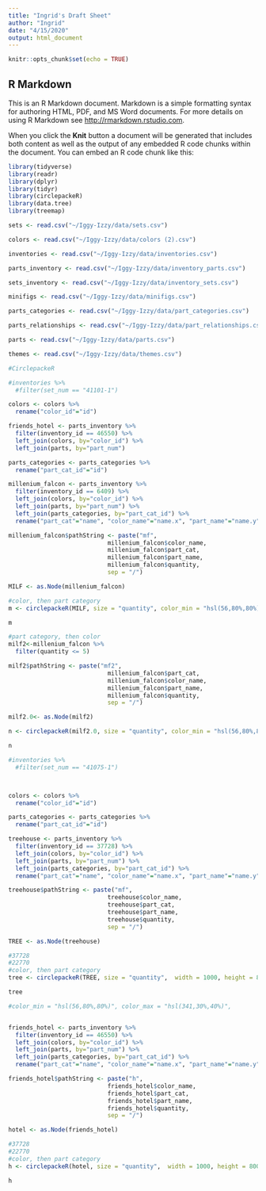 ```yaml
---
title: "Ingrid's Draft Sheet"
author: "Ingrid"
date: "4/15/2020"
output: html_document
---
```


```r
knitr::opts_chunk$set(echo = TRUE)
```

## R Markdown

This is an R Markdown document. Markdown is a simple formatting syntax for authoring HTML, PDF, and MS Word documents. For more details on using R Markdown see <http://rmarkdown.rstudio.com>.

When you click the **Knit** button a document will be generated that includes both content as well as the output of any embedded R code chunks within the document. You can embed an R code chunk like this:

```r
library(tidyverse)
library(readr)
library(dplyr)
library(tidyr)
library(circlepackeR)
library(data.tree)
library(treemap)
```



```r
sets <- read.csv("~/Iggy-Izzy/data/sets.csv")

colors <- read.csv("~/Iggy-Izzy/data/colors (2).csv") 

inventories <- read.csv("~/Iggy-Izzy/data/inventories.csv")

parts_inventory <- read.csv("~/Iggy-Izzy/data/inventory_parts.csv")

sets_inventory <- read.csv("~/Iggy-Izzy/data/inventory_sets.csv")

minifigs <- read.csv("~/Iggy-Izzy/data/minifigs.csv")

parts_categories <- read.csv("~/Iggy-Izzy/data/part_categories.csv")

parts_relationships <- read.csv("~/Iggy-Izzy/data/part_relationships.csv")

parts <- read.csv("~/Iggy-Izzy/data/parts.csv")

themes <- read.csv("~/Iggy-Izzy/data/themes.csv")


```


```r
#CirclepackeR

#inventories %>%
  #filter(set_num == "41101-1")

colors <- colors %>%
  rename("color_id"="id")

friends_hotel <- parts_inventory %>%
  filter(inventory_id == 46550) %>%
  left_join(colors, by="color_id") %>%
  left_join(parts, by="part_num")

parts_categories <- parts_categories %>%
  rename("part_cat_id"="id")

millenium_falcon <- parts_inventory %>%
  filter(inventory_id == 6409) %>%
  left_join(colors, by="color_id") %>%
  left_join(parts, by="part_num") %>%
  left_join(parts_categories, by="part_cat_id") %>%
  rename("part_cat"="name", "color_name"="name.x", "part_name"="name.y")

millenium_falcon$pathString <- paste("mf", 
                            millenium_falcon$color_name, 
                            millenium_falcon$part_cat,
                            millenium_falcon$part_name,
                            millenium_falcon$quantity,
                            sep = "/")

MILF <- as.Node(millenium_falcon)

#color, then part category
m <- circlepackeR(MILF, size = "quantity", color_min = "hsl(56,80%,80%)", color_max = "hsl(341,30%,40%)", width = 1000, height = 800)

m

#part category, then color
milf2<-millenium_falcon %>%
  filter(quantity <= 5)

milf2$pathString <- paste("mf2", 
                            millenium_falcon$part_cat, 
                            millenium_falcon$color_name,
                            millenium_falcon$part_name,
                            millenium_falcon$quantity,
                            sep = "/")

milf2.0<- as.Node(milf2)

n <- circlepackeR(milf2.0, size = "quantity", color_min = "hsl(56,80%,80%)", color_max = "hsl(341,30%,40%)", width = 1000, height = 800)

n
```

```r
#inventories %>%
  #filter(set_num == "41075-1")



colors <- colors %>%
  rename("color_id"="id")

parts_categories <- parts_categories %>%
  rename("part_cat_id"="id")

treehouse <- parts_inventory %>%
  filter(inventory_id == 37728) %>%
  left_join(colors, by="color_id") %>%
  left_join(parts, by="part_num") %>%
  left_join(parts_categories, by="part_cat_id") %>%
  rename("part_cat"="name", "color_name"="name.x", "part_name"="name.y")

treehouse$pathString <- paste("mf", 
                            treehouse$color_name, 
                            treehouse$part_cat,
                            treehouse$part_name,
                            treehouse$quantity,
                            sep = "/")

TREE <- as.Node(treehouse)

#37728
#22770
#color, then part category
tree <- circlepackeR(TREE, size = "quantity",  width = 1000, height = 800)

tree

#color_min = "hsl(56,80%,80%)", color_max = "hsl(341,30%,40%)",


friends_hotel <- parts_inventory %>%
  filter(inventory_id == 46550) %>%
  left_join(colors, by="color_id") %>%
  left_join(parts, by="part_num") %>%
  left_join(parts_categories, by="part_cat_id") %>%
  rename("part_cat"="name", "color_name"="name.x", "part_name"="name.y")

friends_hotel$pathString <- paste("h", 
                            friends_hotel$color_name, 
                            friends_hotel$part_cat,
                            friends_hotel$part_name,
                            friends_hotel$quantity,
                            sep = "/")

hotel <- as.Node(friends_hotel)

#37728
#22770
#color, then part category
h <- circlepackeR(hotel, size = "quantity",  width = 1000, height = 800)

h
```


